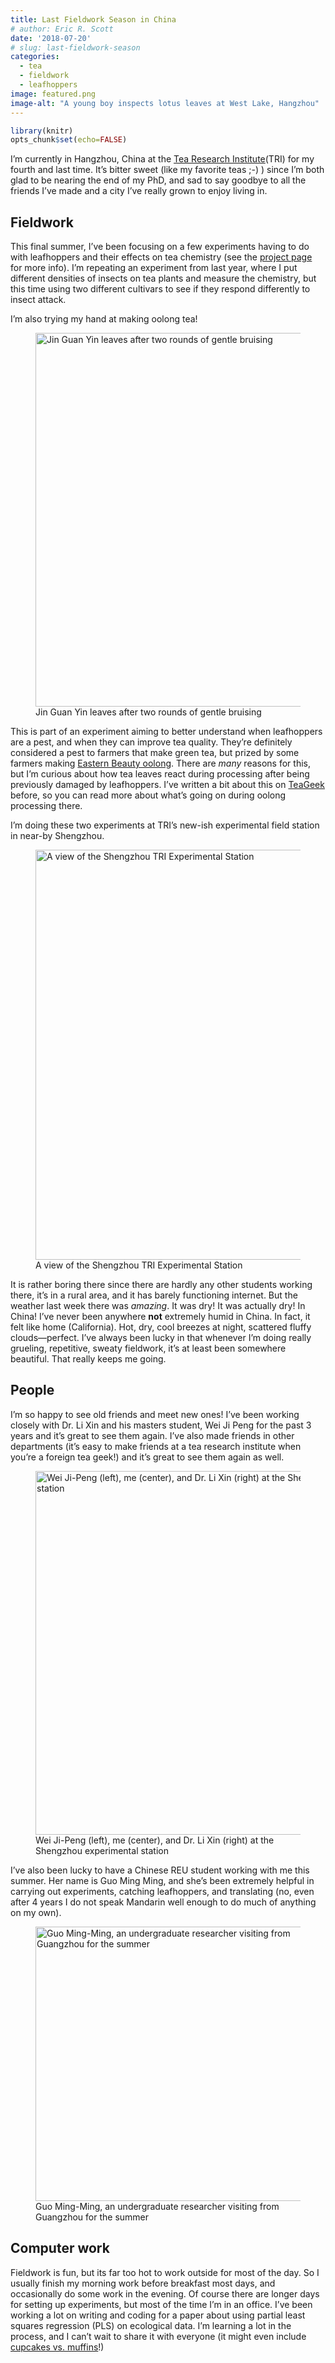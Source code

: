 ```yaml
---
title: Last Fieldwork Season in China
# author: Eric R. Scott
date: '2018-07-20'
# slug: last-fieldwork-season
categories:
  - tea
  - fieldwork
  - leafhoppers
image: featured.png
image-alt: "A young boy inspects lotus leaves at West Lake, Hangzhou"
---
```


```r
library(knitr)
opts_chunk$set(echo=FALSE)
```

I'm currently in Hangzhou, China at the [Tea Research Institute](www.tricaas.com)(TRI) for my fourth and last time.
It's bitter sweet (like my favorite teas ;-) ) since I'm both glad to be nearing the end of my PhD, and sad to say goodbye to all the friends I've made and a city I've really grown to enjoy living in.

## Fieldwork

This final summer, I've been focusing on a few experiments having to do with leafhoppers and their effects on tea chemistry (see the [project page](/project/climate-leafhopper-quality/) for more info).
I'm repeating an experiment from last year, where I put different densities of insects on tea plants and measure the chemistry, but this time using two different cultivars to see if they respond differently to insect attack.

I'm also trying my hand at making oolong tea!

![Jin Guan Yin leaves after two rounds of gentle bruising](myoolong.jpg){fig-alt="A small pile of tea leaves that have turned brown around their edges" fig-align="center" width="598"}

This is part of an experiment aiming to better understand when leafhoppers are a pest, and when they can improve tea quality.
They're definitely considered a pest to farmers that make green tea, but prized by some farmers making [Eastern Beauty oolong](https://specialtyteaalliance.org/world-of-tea/oriental-beauty-bug-bitten-teas/).
There are *many* reasons for this, but I'm curious about how tea leaves react during processing after being previously damaged by leafhoppers.
I've written a bit about this on [TeaGeek](http://www.teageek.net/blog/2018/03/oolong-mid-oxidized/) before, so you can read more about what's going on during oolong processing there.

I'm doing these two experiments at TRI's new-ish experimental field station in near-by Shengzhou.

![A view of the Shengzhou TRI Experimental Station](shengzhou.jpg){fig-alt="A landscape view of tea plants planted in rows in the foreground with mountains and sky and a few buildings in the background" fig-align="center" width="656"}

It is rather boring there since there are hardly any other students working there, it's in a rural area, and it has barely functioning internet.
But the weather last week there was *amazing*.
It was dry!
It was actually dry!
In China!
I've never been anywhere **not** extremely humid in China.
In fact, it felt like home (California).
Hot, dry, cool breezes at night, scattered fluffy clouds---perfect.
I've always been lucky in that whenever I'm doing really grueling, repetitive, sweaty fieldwork, it's at least been somewhere beautiful.
That really keeps me going.

## People

I'm so happy to see old friends and meet new ones!
I've been working closely with Dr. Li Xin and his masters student, Wei Ji Peng for the past 3 years and it's great to see them again.
I've also made friends in other departments (it's easy to make friends at a tea research institute when you're a foreign tea geek!) and it's great to see them again as well.

![Wei Ji-Peng (left), me (center), and Dr. Li Xin (right) at the Shengzhou experimental station](lixin-weijipeng.jpg){fig-alt="Three men standing in a tea field posing for a photo" fig-align="center" width="582"}

I've also been lucky to have a Chinese REU student working with me this summer.
Her name is Guo Ming Ming, and she's been extremely helpful in carrying out experiments, catching leafhoppers, and translating (no, even after 4 years I do not speak Mandarin well enough to do much of anything on my own).

![Guo Ming-Ming, an undergraduate researcher visiting from Guangzhou for the summer](ming-ming.jpg){fig-alt="A young woman with a bucket hat standing in a tea giving a peace sign" fig-align="center" width="439"}

## Computer work

Fieldwork is fun, but its far too hot to work outside for most of the day.
So I usually finish my morning work before breakfast most days, and occasionally do some work in the evening.
Of course there are longer days for setting up experiments, but most of the time I'm in an office.
I've been working a lot on writing and coding for a paper about using partial least squares regression (PLS) on ecological data.
I'm learning a lot in the process, and I can't wait to share it with everyone (it might even include [cupcakes vs. muffins](/2018/03/05/cupcakes-vs-muffins/)!)

